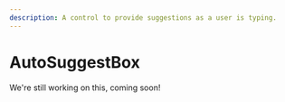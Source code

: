 ---
description: A control to provide suggestions as a user is typing.
---

# AutoSuggestBox

We're still working on this, coming soon!

